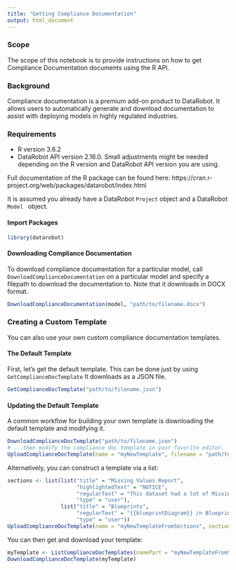 ```yaml
---
title: "Getting Compliance Documentation"
output: html_document
---
```


### Scope
The scope of this notebook is to provide instructions on how to get Compliance Documentation documents using the R API.

### Background
Compliance documentation is a premium add-on product to DataRobot. It allows users to automatically generate and download documentation to assist with deploying models in highly regulated industries.

### Requirements

- R version 3.6.2
-  DataRobot API version 2.16.0. 
Small adjustments might be needed depending on the R version and DataRobot API version you are using.

Full documentation of the R package can be found here: https://cran.r-project.org/web/packages/datarobot/index.html

It is assumed you already have a DataRobot <code>Project</code> object and a DataRobot <code>Model </code> object.

#### Import Packages

```r
library(datarobot)
```

#### Downloading Compliance Documentation
To download compliance documentation for a particular model, call <code>DownloadComplianceDocumentation</code> on a particular model and specify a filepath to download the documentation to. Note that it downloads in DOCX format.

```r
DownloadComplianceDocumentation(model, "path/to/filename.docx")
```

### Creating a Custom Template
You can also use your own custom compliance documentation templates.

#### The Default Template
First, let’s get the default template. This can be done just by using <code>GetComplianceDocTemplate</code> It downloads as a JSON file.

```r
GetComplianceDocTemplate("path/to/filename.json")
```

#### Updating the Default Template
A common workflow for building your own template is downloading the default template and modifying it.

```r
DownloadComplianceDocTemplate("path/to/filename.json")
# ...then modify the compliance doc template in your favorite editor.
UploadComplianceDocTemplate(name = "myNewTemplate", filename = "path/to/modified_file.json")
```

Alternatively, you can construct a template via a list:

```r
sections <- list(list("title" = "Missing Values Report",
                      "highlightedText" = "NOTICE",
                      "regularText" = "This dataset had a lot of Missing Values. See the chart below: {{missingValues}}",
                      "type" = "user"),
                 list("title" = "Blueprints",
                      "regularText" = "{{blueprintDiagram}} /n Blueprint for this model",
                      "type" = "user"))
UploadComplianceDocTemplate(name = "myNewTemplateFromSections", sections = sections)
```

You can then get and download your template:

```r
myTemplate <- ListComplianceDocTemplates(namePart = "myNewTemplateFromSections")[[1]]
DownloadComplianceDocTemplate(myTemplate)

```